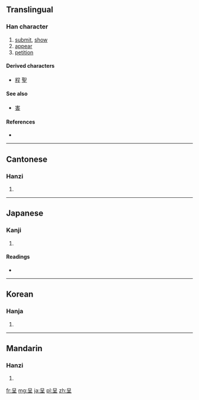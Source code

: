 {{also|害}}
==Translingual==

===Han character===
{{Han char|rn=30|rad=口|as=04|sn=7|four=6010<sub>4</sub>|canj=口竹土 (RHG), 口一土 (RMG)|ids=⿱[[口]][[王]]}}

# [[submit]], [[show]]
# [[appear]]
# [[petition]]

====Derived characters====
* [[程]] [[聖]]

====See also====
* [[害]]

====References====
* {{Han ref|kx=0181.170|dkj=03401|dj=0396.130|hdz=10585.010|uh=5448|ud=21576|bh=A765|bd=42853}}

----

==Cantonese==

===Hanzi===
{{yue-hanzi|jyut=|y=ching4}}

# {{defn|Cantonese|sort=口04}}

----

==Japanese==

===Kanji===
{{ja-kanji|grade=c|rs=口04}}

# {{defn|Japanese|sort=口04}}

====Readings====
* {{ja-readings|on=[[てい]] (tei)|kun=[[しめす]] (shimesu)}}

----

==Korean==

===Hanja===
{{ko-hanja|hangeul=정|rv=jeong|mr=chŏng}}

# {{defn|Korean|sort=口04}}

----

==Mandarin==

===Hanzi===
{{cmn-hanzi|pin=[[chéng]] ([[cheng2]])|wg=ch'eng<sup>2</sup>}}

# {{defn|Mandarin|sort=口04}}

[[fr:呈]]
[[mg:呈]]
[[ja:呈]]
[[pl:呈]]
[[zh:呈]]